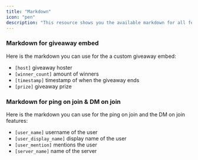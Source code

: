```yaml
---
title: "Markdown"
icon: "pen"
description: "This resource shows you the available markdown for all features."
---
```


### Markdown for giveaway embed
Here is the markdown you can use for the a custom giveaway embed:
- `[host]` giveaway hoster
- `[winner_count]` amount of winners
- `[timestamp]` timestamp of when the giveaway ends
- `[prize]` giveaway prize

### Markdown for ping on join & DM on join
Here is the markdown you can use for the ping on join and the DM on join features:
- `[user_name]` username of the user
- `[user_display_name]` display name of the user
- `[user_mention]` mentions the user
- `[server_name]` name of the server